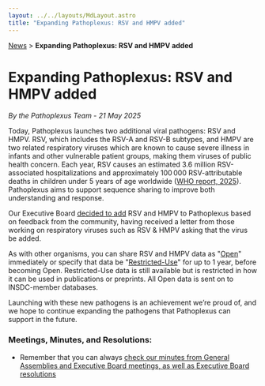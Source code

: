 ```yaml
---
layout: ../../layouts/MdLayout.astro
title: "Expanding Pathoplexus: RSV and HMPV added"
---
```


<div>
    <a href="/news">News</a> > <b>Expanding Pathoplexus: RSV and HMPV added</b>
</div>

# Expanding Pathoplexus: RSV and HMPV added

*By the Pathoplexus Team - 21 May 2025*

Today, Pathoplexus launches two additional viral pathogens: RSV and HMPV. RSV, which includes the RSV-A and RSV-B subtypes, and HMPV are two related respiratory viruses which are known to cause severe illness in infants and other vulnerable patient groups, making them viruses of public health concern. Each year, RSV causes an estimated 3.6 million RSV-associated hospitalizations and approximately 100 000 RSV-attributable deaths in children under 5 years of age worldwide ([WHO report, 2025](https://www.who.int/news-room/fact-sheets/detail/respiratory-syncytial-virus-(rsv))).  Pathoplexus aims to support sequence sharing to improve both understanding and response.

Our Executive Board [decided to add](/about/governance/minutes/2025-04-11_PathoplexusEBmeeting_summary.pdf) RSV and HMPV to Pathoplexus based on feedback from the community, having received a letter from those working on respiratory viruses such as RSV & HMPV asking that the virus be added. 

As with other organisms, you can share RSV and HMPV data as "[Open](/about/terms-of-use/open-data)" immediately or specify that data be "[Restricted-Use](/about/terms-of-use/restricted-data)" for up to 1 year, before becoming Open. Restricted-Use data is still available but is restricted in how it can be used in publications or preprints. All Open data is sent on to INSDC-member databases.

Launching with these new pathogens is an achievement we’re proud of, and we hope to continue expanding the pathogens that Pathoplexus can support in the future.


### Meetings, Minutes, and Resolutions:
- Remember that you can always [check our minutes from General Assemblies and Executive Board meetings, as well as Executive Board resolutions](/about/governance/minutes)
